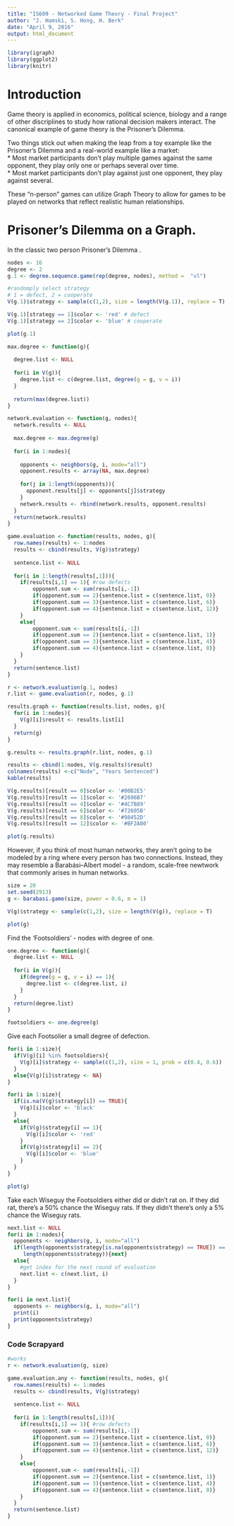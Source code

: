 ```yaml
---
title: "IS609 - Networked Game Theory - Final Project"
author: "J. Hamski, S. Hong, H. Berk"
date: "April 9, 2016"
output: html_document
---
```


```r
library(igraph)
library(ggplot2)
library(knitr)
```

# Introduction

Game theory is applied in economics, political science, biology and a range of other discriplines to study how rational decision makers interact. The canonical example of game theory is the Prisoner's Dilemma. 

Two things stick out when making the leap from a toy example like the Prisoner's Dilemma and a real-world example like a market:  
* Most market participants don't play multiple games against the same opponent, they play only one or perhaps several over time.  
* Most market participants don't play against just one opponent, they play against several.  

These "n-person" games can utilize Graph Theory to allow for games to be played on networks that reflect realistic human relationships. 



# Prisoner's Dilemma on a Graph.

In the classic two person Prisoner's Dilemma . 

```r
nodes <- 16
degree <- 2
g.1 <- degree.sequence.game(rep(degree, nodes), method =  "vl")

#randomply select strategy
# 1 = defect, 2 = cooperate
V(g.1)$strategy <- sample(c(1,2), size = length(V(g.1)), replace = T)

V(g.1)[strategy == 1]$color <- 'red' # defect
V(g.1)[strategy == 2]$color <- 'blue' # cooperate
```

```r
plot(g.1)
```


```r
max.degree <- function(g){
  
  degree.list <- NULL
  
  for(i in V(g)){
    degree.list <- c(degree.list, degree(g = g, v = i))
  }
  
  return(max(degree.list))
}
```


```r
network.evaluation <- function(g, nodes){
  network.results <- NULL
  
  max.degree <- max.degree(g)
  
  for(i in 1:nodes){
    
    opponents <- neighbors(g, i, mode="all")
    opponent.results <- array(NA, max.degree)
    
    for(j in 1:length(opponents)){
      opponent.results[j] <- opponents[j]$strategy
    }
    network.results <- rbind(network.results, opponent.results)
  }
  return(network.results)
}
```


```r
game.evaluation <- function(results, nodes, g){
  row.names(results) <- 1:nodes
  results <- cbind(results, V(g)$strategy)
  
  sentence.list <- NULL
  
  for(i in 1:length(results[,1])){
    if(results[i,1] == 1){ #row defects
        opponent.sum <- sum(results[i,-1])
        if(opponent.sum == 2){sentence.list = c(sentence.list, 0)}
        if(opponent.sum == 3){sentence.list = c(sentence.list, 6)}
        if(opponent.sum == 4){sentence.list = c(sentence.list, 12)}
    }
    else{
        opponent.sum <- sum(results[i,-1])
        if(opponent.sum == 2){sentence.list = c(sentence.list, 1)}
        if(opponent.sum == 3){sentence.list = c(sentence.list, 4)}
        if(opponent.sum == 4){sentence.list = c(sentence.list, 8)}
    }
  }
  return(sentence.list)
}
```


```r
r <- network.evaluation(g.1, nodes)
r.list <- game.evaluation(r, nodes, g.1)
```


```r
results.graph <- function(results.list, nodes, g){
  for(i in 1:nodes){
    V(g)[i]$result <- results.list[i]
  }
  return(g)
}
```

```r
g.results <- results.graph(r.list, nodes, g.1)

results <- cbind(1:nodes, V(g.results)$result)
colnames(results) <-c("Node", "Years Sentenced")
kable(results)
```



```r
V(g.results)[result == 0]$color <- '#00B2E5' 
V(g.results)[result == 1]$color <- '#2696B7' 
V(g.results)[result == 4]$color <- '#4C7B89' 
V(g.results)[result == 6]$color <- '#72605B' 
V(g.results)[result == 8]$color <- '#98452D' 
V(g.results)[result == 12]$color <- '#BF2A00' 
```


```r
plot(g.results)
```




However, if you think of most human networks, they aren't going to be modeled by a ring where every person has two connections. Instead, they may resemble a Barabási–Albert model - a random, scale-free newtwork that commonly arises in human networks. 

```r
size = 20
set.seed(2913)
g <- barabasi.game(size, power = 0.6, m = 1)

V(g)$strategy <- sample(c(1,2), size = length(V(g)), replace = T)

plot(g)
```

Find the 'Footsoldiers' - nodes with degree of one. 
```r
one.degree <- function(g){
  degree.list <- NULL
  
  for(i in V(g)){
    if(degree(g = g, v = i) == 1){
      degree.list <- c(degree.list, i)
    }
  }
  return(degree.list)
}
```

```r
footsoldiers <- one.degree(g)
```

Give each Footsolier a small degree of defection. 
```r
for(i in 1:size){
  if(V(g)[i] %in% footsoldiers){
    V(g)[i]$strategy <- sample(c(1,2), size = 1, prob = c(0.4, 0.6))
  }
  else{V(g)[i]$strategy <- NA}
}

for(i in 1:size){
  if(is.na(V(g)$strategy[i]) == TRUE){
    V(g)[i]$color <- 'black'
  }
  else{
    if(V(g)$strategy[i] == 1){
      V(g)[i]$color <- 'red'
    }
    if(V(g)$strategy[i] == 2){
      V(g)[i]$color <- 'blue'
    }
  }
}

plot(g)
```

Take each Wiseguy the Footsoldiers either did or didn't rat on. If they did rat, there's a 50% chance the Wiseguy rats. If they didn't there's only a 5% chance the Wiseguy rats. 

```r
next.list <- NULL
for(i in 1:nodes){
  opponents <- neighbors(g, i, mode="all")
  if(length(opponents$strategy[is.na(opponents$strategy) == TRUE]) == 
     length(opponents$strategy)){next}
  else{      
    #get index for the next round of evaluation
    next.list <- c(next.list, i)
  }
}
```

```r
for(i in next.list){
  opponents <- neighbors(g, i, mode="all")
  print(i)
  print(opponents$strategy)
}
```




### Code Scrapyard

```r
#works
r <- network.evaluation(g, size)
```


```r
game.evaluation.any <- function(results, nodes, g){
  row.names(results) <- 1:nodes
  results <- cbind(results, V(g)$strategy)
  
  sentence.list <- NULL
  
  for(i in 1:length(results[,1])){
    if(results[i,1] == 1){ #row defects
        opponent.sum <- sum(results[i,-1])
        if(opponent.sum == 2){sentence.list = c(sentence.list, 0)}
        if(opponent.sum == 3){sentence.list = c(sentence.list, 6)}
        if(opponent.sum == 4){sentence.list = c(sentence.list, 12)}
    }
    else{
        opponent.sum <- sum(results[i,-1])
        if(opponent.sum == 2){sentence.list = c(sentence.list, 1)}
        if(opponent.sum == 3){sentence.list = c(sentence.list, 4)}
        if(opponent.sum == 4){sentence.list = c(sentence.list, 8)}
    }
  }
  return(sentence.list)
}
```
